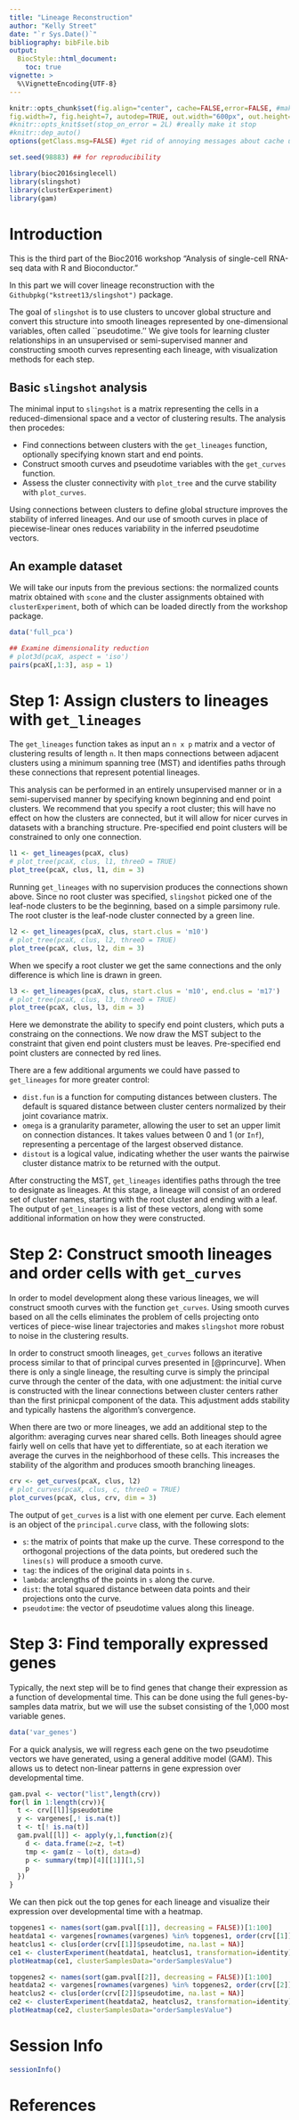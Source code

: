 ```yaml
---
title: "Lineage Reconstruction"
author: "Kelly Street"
date: "`r Sys.Date()`"
bibliography: bibFile.bib
output: 
  BiocStyle::html_document:
    toc: true
vignette: >
  %\VignetteEncoding{UTF-8}
---
```


<!--
%\VignetteEngine{knitr::rmarkdown}
%\VignetteIndexEntry{slingshot Vignette}
-->

```r
knitr::opts_chunk$set(fig.align="center", cache=FALSE,error=FALSE, #make it stop on error
fig.width=7, fig.height=7, autodep=TRUE, out.width="600px", out.height="600px", results="markup", echo=TRUE, eval=TRUE)
#knitr::opts_knit$set(stop_on_error = 2L) #really make it stop
#knitr::dep_auto()
options(getClass.msg=FALSE) #get rid of annoying messages about cache until fixed internally in R

set.seed(98883) ## for reproducibility

library(bioc2016singlecell)
library(slingshot)
library(clusterExperiment)
library(gam)
```

# Introduction

This is the third part of the Bioc2016 workshop "Analysis of single-cell RNA-seq data with R and Bioconductor."

In this part we will cover lineage reconstruction with the `Githubpkg("kstreet13/slingshot")` package.

The goal of `slingshot` is to use clusters to uncover global structure and convert this structure into smooth lineages represented by one-dimensional variables, often called ``pseudotime.'' We give tools for learning cluster relationships in an unsupervised or semi-supervised manner and constructing smooth curves representing each lineage, with visualization methods for each step.

## Basic `slingshot` analysis

The minimal input to `slingshot` is a matrix representing the cells in a reduced-dimensional space and a vector of clustering results. The analysis then procedes:

* Find connections between clusters with the `get_lineages` function, optionally specifying known start and end points.
* Construct smooth curves and pseudotime variables with the `get_curves` function.
* Assess the cluster connectivity with `plot_tree` and the curve stability with `plot_curves`.

Using connections between clusters to define global structure improves the stability of inferred lineages. And our use of smooth curves in place of piecewise-linear ones reduces variability in the inferred pseudotime vectors.

## An example dataset

We will take our inputs from the previous sections: the normalized counts matrix obtained with `scone` and the cluster assignments obtained with `clusterExperiment`, both of which can be loaded directly from the workshop package.

```r
data('full_pca')

## Examine dimensionality reduction
# plot3d(pcaX, aspect = 'iso')
pairs(pcaX[,1:3], asp = 1)
```

# Step 1: Assign clusters to lineages with `get_lineages`

The `get_lineages` function takes as input an `n x p` matrix and a vector of clustering results of length `n`. It then maps connections between adjacent clusters using a minimum spanning tree (MST) and identifies paths through these connections that represent potential lineages.

This analysis can be performed in an entirely unsupervised manner or in a semi-supervised manner by specifying known beginning and end point clusters. We recommend that you specify a root cluster; this will have no effect on how the clusters are connected, but it will allow for nicer curves in datasets with a branching structure. Pre-specified end point clusters will be constrained to only one connection.

```r
l1 <- get_lineages(pcaX, clus)
# plot_tree(pcaX, clus, l1, threeD = TRUE)
plot_tree(pcaX, clus, l1, dim = 3)
```

Running `get_lineages` with no supervision produces the connections shown above. Since no root cluster was specified, `slingshot` picked one of the leaf-node clusters to be the beginning, based on a simple parsimony rule. The root cluster is the leaf-node cluster connected by a green line.

```r
l2 <- get_lineages(pcaX, clus, start.clus = 'm10')
# plot_tree(pcaX, clus, l2, threeD = TRUE)
plot_tree(pcaX, clus, l2, dim = 3)
```

When we specify a root cluster we get the same connections and the only difference is which line is drawn in green.

```r
l3 <- get_lineages(pcaX, clus, start.clus = 'm10', end.clus = 'm17')
# plot_tree(pcaX, clus, l3, threeD = TRUE)
plot_tree(pcaX, clus, l3, dim = 3)
```

Here we demonstrate the ability to specify end point clusters, which puts a constraing on the connections. We now draw the MST subject to the constraint that given end point clusters must be leaves. Pre-specified end point clusters are connected by red lines.

There are a few additional arguments we could have passed to `get_lineages` for more greater control:

* `dist.fun` is a function for computing distances between clusters. The default is squared distance between cluster centers normalized by their joint covariance matrix.
* `omega` is a granularity parameter, allowing the user to set an upper limit on connection distances. It takes values between 0 and 1 (or `Inf`), representing a percentage of the largest observed distance.
* `distout` is a logical value, indicating whether the user wants the pairwise cluster distance matrix to be returned with the output.

After constructing the MST, `get_lineages` identifies paths through the tree to designate as lineages. At this stage, a lineage will consist of an ordered set of cluster names, starting with the root cluster and ending with a leaf. The output of `get_lineages` is a list of these vectors, along with some additional information on how they were constructed.

# Step 2: Construct smooth lineages and order cells with `get_curves`

In order to model development along these various lineages, we will construct smooth curves with the function `get_curves`. Using smooth curves based on all the cells eliminates the problem of cells projecting onto vertices of piece-wise linear trajectories and makes `slingshot` more robust to noise in the clustering results.

In order to construct smooth lineages, `get_curves` follows an iterative process similar to that of principal curves presented in [@princurve]. When there is only a single lineage, the resulting curve is simply the principal curve through the center of the data, with one adjustment: the initial curve is constructed with the linear connections between cluster centers rather than the first prinicpal component of the data. This adjustment adds stability and typically hastens the algorithm's convergence.

When there are two or more lineages, we add an additional step to the algorithm: averaging curves near shared cells. Both lineages should agree fairly well on cells that have yet to differentiate, so at each iteration we average the curves in the neighborhood of these cells. This increases the stability of the algorithm and produces smooth branching lineages.

```r
crv <- get_curves(pcaX, clus, l2)
# plot_curves(pcaX, clus, c, threeD = TRUE)
plot_curves(pcaX, clus, crv, dim = 3)
```

The output of `get_curves` is a list with one element per curve. Each element is an object of the `principal.curve` class, with the following slots:

* `s`: the matrix of points that make up the curve. These correspond to the orthogonal projections of the data points, but oredered such the `lines(s)` will produce a smooth curve.
* `tag`: the indices of the original data points in `s`.
* `lambda`: arclengths of the points in `s` along the curve.
* `dist`: the total squared distance between data points and their projections onto the curve.
* `pseudotime`: the vector of pseudotime values along this lineage.

# Step 3: Find temporally expressed genes

Typically, the next step will be to find genes that change their expression as a function of developmental time. This can be done using the full genes-by-samples data matrix, but we will use the subset consisting of the 1,000 most variable genes.

```r
data('var_genes')
```

For a quick analysis, we will regress each gene on the two pseudotime vectors we have generated, using a general additive model (GAM). This allows us to detect non-linear patterns in gene expression over developmental time.

```r
gam.pval <- vector("list",length(crv))
for(l in 1:length(crv)){
  t <- crv[[l]]$pseudotime
  y <- vargenes[,! is.na(t)]
  t <- t[! is.na(t)]
  gam.pval[[l]] <- apply(y,1,function(z){
    d <- data.frame(z=z, t=t)
    tmp <- gam(z ~ lo(t), data=d)
    p <- summary(tmp)[4][[1]][1,5]
    p
  })
}
```

We can then pick out the top genes for each lineage and visualize their expression over developmental time with a heatmap.

```r
topgenes1 <- names(sort(gam.pval[[1]], decreasing = FALSE))[1:100]
heatdata1 <- vargenes[rownames(vargenes) %in% topgenes1, order(crv[[1]]$pseudotime, na.last = NA)]
heatclus1 <- clus[order(crv[[1]]$pseudotime, na.last = NA)]
ce1 <- clusterExperiment(heatdata1, heatclus1, transformation=identity)
plotHeatmap(ce1, clusterSamplesData="orderSamplesValue")

topgenes2 <- names(sort(gam.pval[[2]], decreasing = FALSE))[1:100]
heatdata2 <- vargenes[rownames(vargenes) %in% topgenes2, order(crv[[2]]$pseudotime, na.last = NA)]
heatclus2 <- clus[order(crv[[2]]$pseudotime, na.last = NA)]
ce2 <- clusterExperiment(heatdata2, heatclus2, transformation=identity)
plotHeatmap(ce2, clusterSamplesData="orderSamplesValue")
```

# Session Info

```r
sessionInfo()
```

# References

